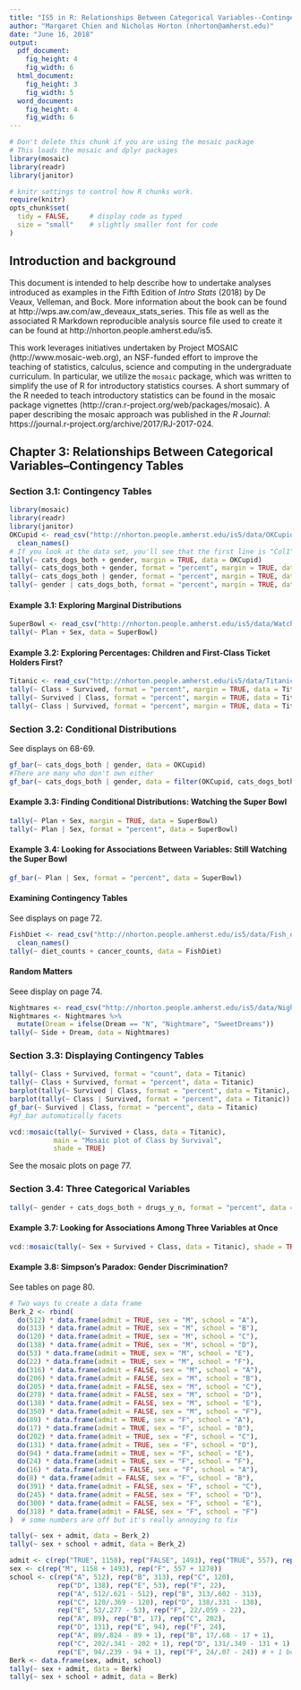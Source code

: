 ```yaml
---
title: "IS5 in R: Relationships Between Categorical Variables--Contingency Tables (Chapter 3)"
author: "Margaret Chien and Nicholas Horton (nhorton@amherst.edu)"
date: "June 16, 2018"
output: 
  pdf_document:
    fig_height: 4
    fig_width: 6
  html_document:
    fig_height: 3
    fig_width: 5
  word_document:
    fig_height: 4
    fig_width: 6
---
```



```r
# Don't delete this chunk if you are using the mosaic package
# This loads the mosaic and dplyr packages
library(mosaic)
library(readr)
library(janitor)
```

```r
# knitr settings to control how R chunks work.
require(knitr)
opts_chunk$set(
  tidy = FALSE,     # display code as typed
  size = "small"    # slightly smaller font for code
)
```

## Introduction and background 

This document is intended to help describe how to undertake analyses introduced 
as examples in the Fifth Edition of *Intro Stats* (2018) by De Veaux, Velleman, and Bock.
More information about the book can be found at http://wps.aw.com/aw_deveaux_stats_series.  This
file as well as the associated R Markdown reproducible analysis source file used to create it can be found at http://nhorton.people.amherst.edu/is5.

This work leverages initiatives undertaken by Project MOSAIC (http://www.mosaic-web.org), an NSF-funded effort to improve the teaching of statistics, calculus, science and computing in the undergraduate curriculum. In particular, we utilize the `mosaic` package, which was written to simplify the use of R for introductory statistics courses. A short summary of the R needed to teach introductory statistics can be found in the mosaic package vignettes (http://cran.r-project.org/web/packages/mosaic).  A paper describing the mosaic approach was published in the *R Journal*: https://journal.r-project.org/archive/2017/RJ-2017-024.

## Chapter 3: Relationships Between Categorical Variables--Contingency Tables

### Section 3.1: Contingency Tables

```r
library(mosaic)
library(readr)
library(janitor)
OKCupid <- read_csv("http://nhorton.people.amherst.edu/is5/data/OKCupid_CatsDogs.csv", skip = 1) %>%
  clean_names()
# If you look at the data set, you'll see that the first line is "Col1", "Col2", etc
tally(~ cats_dogs_both + gender, margin = TRUE, data = OKCupid)
tally(~ cats_dogs_both + gender, format = "percent", margin = TRUE, data = OKCupid)
tally(~ cats_dogs_both | gender, format = "percent", margin = TRUE, data = OKCupid)
tally(~ gender | cats_dogs_both, format = "percent", margin = TRUE, data = OKCupid)
```

#### Example 3.1: Exploring Marginal Distributions

```r
SuperBowl <- read_csv("http://nhorton.people.amherst.edu/is5/data/Watch_the_Super_bowl.csv", skip = 1)
tally(~ Plan + Sex, data = SuperBowl)
```

#### Example 3.2: Exploring Percentages: Children and First-Class Ticket Holders First?

```r
Titanic <- read_csv("http://nhorton.people.amherst.edu/is5/data/Titanic.csv")
tally(~ Class + Survived, format = "percent", margin = TRUE, data = Titanic)
tally(~ Survived | Class, format = "percent", margin = TRUE, data = Titanic)
tally(~ Class | Survived, format = "percent", margin = TRUE, data = Titanic)
```

### Section 3.2: Conditional Distributions

See displays on 68-69.

```r
gf_bar(~ cats_dogs_both | gender, data = OKCupid)
#There are many who don't own either
gf_bar(~ cats_dogs_both | gender, data = filter(OKCupid, cats_dogs_both != "NA"))
```

#### Example 3.3: Finding Conditional Distributions: Watching the Super Bowl

```r
tally(~ Plan + Sex, margin = TRUE, data = SuperBowl)
tally(~ Plan | Sex, format = "percent", data = SuperBowl)
```

#### Example 3.4: Looking for Associations Between Variables: Still Watching the Super Bowl

```r
gf_bar(~ Plan | Sex, format = "percent", data = SuperBowl)
```

#### Examining Contingency Tables

See displays on page 72.  

```r
FishDiet <- read_csv("http://nhorton.people.amherst.edu/is5/data/Fish_diet.csv", skip = 1) %>%
  clean_names()
tally(~ diet_counts + cancer_counts, data = FishDiet)
```

#### Random Matters

Seee display on page 74.

```r
Nightmares <- read_csv("http://nhorton.people.amherst.edu/is5/data/Nightmares.csv", skip = 1)
Nightmares <- Nightmares %>%
  mutate(Dream = ifelse(Dream == "N", "Nightmare", "SweetDreams"))
tally(~ Side + Dream, data = Nightmares)
```

### Section 3.3: Displaying Contingency Tables

```r
tally(~ Class + Survived, format = "count", data = Titanic)
tally(~ Class + Survived, format = "percent", data = Titanic)
barplot(tally(~ Survived | Class, format = "percent", data = Titanic), beside = TRUE)
barplot(tally(~ Class | Survived, format = "percent", data = Titanic))
gf_bar(~ Survived | Class, format = "percent", data = Titanic)
#gf_bar automatically facets
```

```r
vcd::mosaic(tally(~ Survived + Class, data = Titanic), 
           main = "Mosaic plot of Class by Survival",
           shade = TRUE)
```

See the mosaic plots on page 77.  

### Section 3.4: Three Categorical Variables

```r
tally(~ gender + cats_dogs_both + drugs_y_n, format = "percent", data = OKCupid)
```

#### Example 3.7: Looking for Associations Among Three Variables at Once

```r
vcd::mosaic(tally(~ Sex + Survived + Class, data = Titanic), shade = TRUE)
```

#### Example 3.8: Simpson's Paradox: Gender Discrimination?

See tables on page 80.  

```r
# Two ways to create a data frame
Berk_2 <- rbind(
  do(512) * data.frame(admit = TRUE, sex = "M", school = "A"),
  do(313) * data.frame(admit = TRUE, sex = "M", school = "B"),
  do(120) * data.frame(admit = TRUE, sex = "M", school = "C"),
  do(138) * data.frame(admit = TRUE, sex = "M", school = "D"),
  do(53) * data.frame(admit = TRUE, sex = "M", school = "E"),
  do(22) * data.frame(admit = TRUE, sex = "M", school = "F"),
  do(316) * data.frame(admit = FALSE, sex = "M", school = "A"),
  do(206) * data.frame(admit = FALSE, sex = "M", school = "B"),
  do(205) * data.frame(admit = FALSE, sex = "M", school = "C"),
  do(278) * data.frame(admit = FALSE, sex = "M", school = "D"),
  do(138) * data.frame(admit = FALSE, sex = "M", school = "E"),
  do(350) * data.frame(admit = FALSE, sex = "M", school = "F"),
  do(89) * data.frame(admit = TRUE, sex = "F", school = "A"), 
  do(17) * data.frame(admit = TRUE, sex = "F", school = "B"),
  do(202) * data.frame(admit = TRUE, sex = "F", school = "C"), 
  do(131) * data.frame(admit = TRUE, sex = "F", school = "D"),
  do(94) * data.frame(admit = TRUE, sex = "F", school = "E"),
  do(24) * data.frame(admit = TRUE, sex = "F", school = "F"),
  do(16) * data.frame(admit = FALSE, sex = "F", school = "A"),
  do(8) * data.frame(admit = FALSE, sex = "F", school = "B"),
  do(391) * data.frame(admit = FALSE, sex = "F", school = "C"),
  do(245) * data.frame(admit = FALSE, sex = "F", school = "D"),
  do(300) * data.frame(admit = FALSE, sex = "F", school = "E"),
  do(318) * data.frame(admit = FALSE, sex = "F", school = "F") 
)  # some numbers are off but it's really annoying to fix

tally(~ sex + admit, data = Berk_2)
tally(~ sex + school + admit, data = Berk_2)

admit <- c(rep("TRUE", 1158), rep("FALSE", 1493), rep("TRUE", 557), rep("FALSE", 1278))
sex <- c(rep("M", 1158 + 1493), rep("F", 557 + 1278))
school <- c(rep("A", 512), rep("B", 313), rep("C", 120),
            rep("D", 138), rep("E", 53), rep("F", 22),
            rep("A", 512/.621 - 512), rep("B", 313/.602 - 313), 
            rep("C", 120/.369 - 120), rep("D", 138/.331 - 138), 
            rep("E", 53/.277 - 53), rep("F", 22/.059 - 22),
            rep("A", 89), rep("B", 17), rep("C", 202),
            rep("D", 131), rep("E", 94), rep("F", 24), 
            rep("A", 89/.824 - 89 + 1), rep("B", 17/.68 - 17 + 1), 
            rep("C", 202/.341 - 202 + 1), rep("D", 131/.349 - 131 + 1), 
            rep("E", 94/.239 - 94 + 1), rep("F", 24/.07 - 24)) # + 1 because the rows weren't matching up
Berk <- data.frame(sex, admit, school)
tally(~ sex + admit, data = Berk)
tally(~ sex + school + admit, data = Berk)
```
